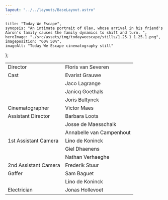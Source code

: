 ```yaml
---
layout: "../../layouts/BaseLayout.astro"
---
```

    title: "Today We Escape",
    synopsis: "An intimate portrait of Olav, whose arrival in his friend's Aaron's family causes the family dynamics to shift and turn. ",
    heroImage: "./src/assets/img/todayweescape/stills/1.25.1_1.25.1.png",
    imageposition: "60% 50%",
    imageAlt: "Today We Escape cinematography still"
};

<ProjectHero title={meta.title} synopsis={meta.synopsis} heroImage={meta.heroImage} alt={meta.imageAlt} imageposition={meta.imageposition} />

<section class="hero">
    <div class="hero-content" data-te-lightbox-init>  
        <ContentPicture image="./src/assets/img/todayweescape/stills/1.115.1_1.115.1.png" alt={meta.imageAlt} />
    </div>
</section>

<section class="hero" data-aos="fade-up" data-aos-duration="600">
    <div class="hero-content ">           
        <table class="table-auto border-separate border-spacing-x-3 text-base-200 ">
            <tbody>
                <tr>
                    <td class="text-right font-bold">Director</td>
                    <td class="text-left font-light">Floris van Severen</td>
                </tr>
                <tr>
                    <td class="text-right font-bold">Cast</td>
                    <td class="text-left font-light">Evarist Grauwe</td>
                </tr>
                <tr>
                    <td class="text-right font-bold"></td>
                    <td class="text-left font-light">Jaco Lagrange</td>
                </tr>
                <tr>
                    <td class="text-right font-bold"></td>
                    <td class="text-left font-light">Janicq Goethals</td>
                </tr>
                <tr>
                    <td class="text-right font-bold"></td>
                    <td class="text-left font-light">Joris Bultynck</td>
                </tr>
                <tr>
                    <td class="text-right font-bold">Cinematographer</td>
                    <td class="text-left font-light">Victor Maes</td>
                </tr>
                <tr>
                    <td class="text-right font-bold">Assistant Director</td>
                    <td class="text-left font-light">Barbara Loots</td>
                </tr>
                <tr>
                    <td class="text-right font-bold"></td>
                    <td class="text-left font-light">Josse de Maesschalk</td>
                </tr>
                <tr>
                    <td class="text-right font-bold"></td>
                    <td class="text-left font-light">Annabelle van Campenhout</td>
                </tr>
                <tr>
                    <td class="text-right font-bold ">1st Assistant Camera</td>
                    <td class="text-left font-light">Lino de Koninck</td>
                </tr>
                <tr>
                    <td class="text-right font-bold "></td>
                    <td class="text-left font-light">Giel Dhaenens</td>
                </tr>
                <tr>
                    <td class="text-right font-bold "></td>
                    <td class="text-left font-light">Nathan Verhaeghe</td>
                </tr>
                <tr>
                    <td class="text-right font-bold ">2nd Assistant Camera</td>
                    <td class="text-left font-light">Frederik Stuur</td>
                </tr>
                <tr>
                    <td class="text-right font-bold ">Gaffer</td>
                    <td class="text-left font-light">Sam Baguet</td>
                </tr>
                <tr>
                    <td class="text-right font-bold "></td>
                    <td class="text-left font-light">Lino de Koninck</td>
                </tr>
                <tr>
                    <td class="text-right font-bold ">Electrician</td>
                    <td class="text-left font-light">Jonas Hollevoet</td>
                </tr>
            </tbody>
        </table>
    </div>  
</section>

<section class="hero">
    <div class="hero-content grid grid-cols-1 md:grid-cols-2 gap-3" data-te-lightbox-init>            
        <ContentPicture image="./src/assets/img/todayweescape/stills/1.116.1_1.116.1.png" alt={meta.imageAlt} />
        <ContentPicture image="./src/assets/img/todayweescape/stills/1.161.1_1.161.1.png" alt={meta.imageAlt} />
        <ContentPicture image="./src/assets/img/todayweescape/stills/1.193.1_1.193.1.png" alt={meta.imageAlt} />
        <ContentPicture image="./src/assets/img/todayweescape/stills/1.88.1_1.88.1.png" alt={meta.imageAlt} />
        <ContentPicture image="./src/assets/img/todayweescape/stills/1.104.1_1.104.1.png" alt={meta.imageAlt} />
        <ContentPicture image="./src/assets/img/todayweescape/stills/1.111.7_1.111.7.png" alt={meta.imageAlt} />
        <ContentPicture image="./src/assets/img/todayweescape/stills/1.136.1_1.136.1.png" alt={meta.imageAlt} />
        <ContentPicture image="./src/assets/img/todayweescape/stills/1.34.1_1.34.1.png" alt={meta.imageAlt} />
        <ContentPicture image="./src/assets/img/todayweescape/stills/1.47.1_1.47.1.png" alt={meta.imageAlt} />
        <ContentPicture image="./src/assets/img/todayweescape/stills/1.83.1_1.83.1.png" alt={meta.imageAlt} />
        <ContentPicture image="./src/assets/img/todayweescape/stills/1.133.2_1.133.2.png" alt={meta.imageAlt} />
    </div>
</section>


